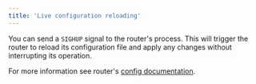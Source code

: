 ```yaml
---
title: 'Live configuration reloading'
---
```


You can send a `SIGHUP` signal to the router's process. This will trigger the router to reload its configuration file and apply any changes without interrupting its operation.

For more information see router's [config documentation](/configuration/router).